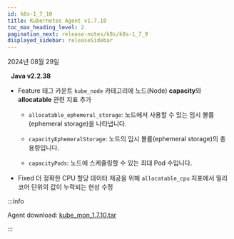 ```yaml
---
id: k8s-1_7_10
title: Kubernetes Agent v1.7.10
toc_max_heading_level: 2
pagination_next: release-notes/k8s/k8s-1_7_9
displayed_sidebar: releaseSidebar
---
```


2024년 08월 29일

&nbsp; **Java v2.2.38**

- <Status priority='1'>Feature</Status> 태그 카운트 `kube_node` 카테고리에 노드(Node) **capacity**와 **allocatable** 관련 지표 추가

  - `allocatable_ephemeral_storage`: 노드에서 사용할 수 있는 임시 볼륨(ephemeral storage)을 나타냅니다.

  - `capacityEphemeralStorage`: 노드의 임시 볼륨(ephemeral storage)의 총 용량입니다.

  - `capacityPods`: 노드에 스케쥴링할 수 있는 최대 Pod 수입니다.

- <Status priority='0'>Fixed</Status> 더 정확한 CPU 할당 데이터 제공을 위해 `allocatable_cpu` 지표에서 밀리코어 단위의 값이 누락되는 현상 수정

:::info

Agent download: [kube_mon_1.7.10.tar](https://repo.whatap.io/docker/kube_mon_1.7.10.tar)

:::